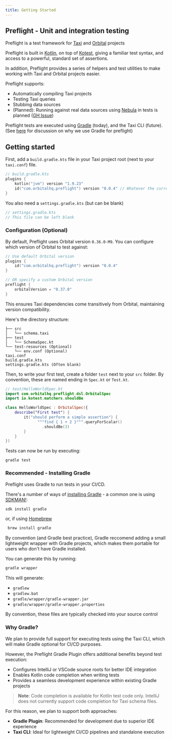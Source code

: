 ```yaml
---
title: Getting Started
---
```


## Preflight - Unit and integration testing
Preflight is a test framework for [Taxi](https://taxilang.org) and [Orbital](https://orbitalhq.com) projects

Preflight is built in [Kotlin](https://kotlinlang.org/), on top of [Kotest](https://kotest.io), giving a familiar test syntax, and access to a powerful, standard set of assertions.

In addition, Preflight provides a series of helpers and test utilities to make working with Taxi and Orbital projects easier.

Preflight supports:
* Automatically compiling Taxi projects
* Testing Taxi queries
* Stubbing data sources
* (Planned): Running against real data sources using [Nebula](https://nebula.orbitalhq.com) in tests is planned ([GH Issue](https://github.com/orbitalapi/preflight/issues/2))

Preflight tests are executed using [Gradle](https://gradle.org/) (today), and the Taxi CLI (future). (See [here](#why-gradle) for discussion on why we use Gradle for preflight)

## Getting started
First, add a `build.gradle.kts` file in your Taxi project root (next to your `taxi.conf`) file.

```kotlin
// build.gradle.kts
plugins {
    kotlin("jvm") version "1.9.23"
    id("com.orbitalhq.preflight") version "0.0.4" // Whatever the current latest version is
}
```

You also need a `settings.gradle.kts` (but can be blank)

```kotlin
// settings.gradle.kts
// This file can be left blank
```

### Configuration (Optional)
By default, Preflight uses Orbital version `0.36.0-M9`. You can configure which version of Orbital to test against:

```kotlin
// Use default Orbital version
plugins {
    id("com.orbitalhq.preflight") version "0.0.4"
}

// OR specify a custom Orbital version
preflight {
    orbitalVersion = "0.37.0"
}
```

This ensures Taxi dependencies come transitively from Orbital, maintaining version compatibility.

Here's the directory structure:

```
├── src
│   └── schema.taxi
├── test
│   └── SchemaSpec.kt
└── test-resources (Optional)
    └── env.conf (Optional)
taxi.conf
build.gradle.kts
settings.gradle.kts (Often blank)
```

Then, to write your first test, create a folder `test` next to your `src` folder.
By convention, these are named ending in `Spec.kt` or `Test.kt`.

```kotlin
// test/HelloWorldSpec.kt
import com.orbitalhq.preflight.dsl.OrbitalSpec
import io.kotest.matchers.shouldBe

class HelloWorldSpec : OrbitalSpec({
    describe("First test") {
        it("should perform a simple assertion") {
              """find { 1 + 2 }""".queryForScalar()
                .shouldBe(3)
        }
    }
})
```

Tests can now be run by executing:

```
gradle test
```

### Recommended - Installing Gradle
Preflight uses Gradle to run tests in your CI/CD.

There's a number of ways of [installing Gradle](https://gradle.org/install/) - a common one is using [SDKMAN!](http://sdkman.io/):

```bash
sdk install gradle
```

or, if using [Homebrew](http://brew.sh/)

```bash
 brew install gradle
```

By convention (and Gradle best practice), Gradle reccomend adding a small lightweight wrapper with Gradle projects,
which makes them portable for users who don't have Gradle installed.

You can generate this by running:

```bash
gradle wrapper
```

This will generate:

 - `gradlew`
 - `gradlew.bat`
 - `gradle/wrapper/gradle-wrapper.jar`
 - `gradle/wrapper/gradle-wrapper.properties`

By convention, these files are typically checked into your source control


### Why Gradle?
We plan to provide full support for executing tests using the Taxi CLI, which will make Gradle optional for CI/CD purposes.

However, the Preflight Gradle Plugin offers additional benefits beyond test execution:
- Configures IntelliJ or VSCode source roots for better IDE integration
- Enables Kotlin code completion when writing tests
- Provides a seamless development experience within existing Gradle projects

> **Note**: Code completion is available for Kotlin test code only. IntelliJ does not currently support code completion for Taxi schema files.

For this reason, we plan to support both approaches:
- **Gradle Plugin**: Recommended for development due to superior IDE experience
- **Taxi CLI**: Ideal for lightweight CI/CD pipelines and standalone execution


